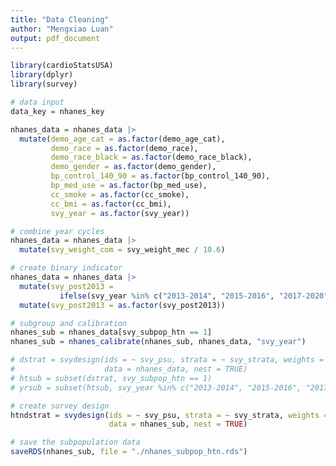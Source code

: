 ```yaml
---
title: "Data Cleaning"
author: "Mengxiao Luan"
output: pdf_document
---
```


```r
library(cardioStatsUSA)
library(dplyr)
library(survey)
```

```r
# data input
data_key = nhanes_key

nhanes_data = nhanes_data |> 
  mutate(demo_age_cat = as.factor(demo_age_cat),
         demo_race = as.factor(demo_race),
         demo_race_black = as.factor(demo_race_black),
         demo_gender = as.factor(demo_gender),
         bp_control_140_90 = as.factor(bp_control_140_90),
         bp_med_use = as.factor(bp_med_use),
         cc_smoke = as.factor(cc_smoke),
         cc_bmi = as.factor(cc_bmi),
         svy_year = as.factor(svy_year))

# combine year cycles
nhanes_data = nhanes_data |>
  mutate(svy_weight_com = svy_weight_mec / 10.6)

# create binary indicator
nhanes_data = nhanes_data |>
  mutate(svy_post2013 = 
           ifelse(svy_year %in% c("2013-2014", "2015-2016", "2017-2020"), "Yes", "No")) |>
  mutate(svy_post2013 = as.factor(svy_post2013))

# subgroup and calibration
nhanes_sub = nhanes_data[svy_subpop_htn == 1]
nhanes_sub = nhanes_calibrate(nhanes_sub, nhanes_data, "svy_year")

# dstrat = svydesign(ids = ~ svy_psu, strata = ~ svy_strata, weights = ~ svy_weight_mec, 
#                    data = nhanes_data, nest = TRUE) 
# htsub = subset(dstrat, svy_subpop_htn == 1)
# yrsub = subset(htsub, svy_year %in% c("2013-2014", "2015-2016", "2017-2020"))

# create survey design
htndstrat = svydesign(ids = ~ svy_psu, strata = ~ svy_strata, weights = ~ svy_weight_com, 
                      data = nhanes_sub, nest = TRUE)

# save the subpopulation data
saveRDS(nhanes_sub, file = "./nhanes_subpop_htn.rds")
```
